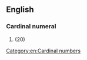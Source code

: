 ==English==

===Cardinal numeral===
{{head|en|numeral}}

# {{obsolete spelling of|twenty|lang=en}} (20)

[[Category:en:Cardinal numbers]]
